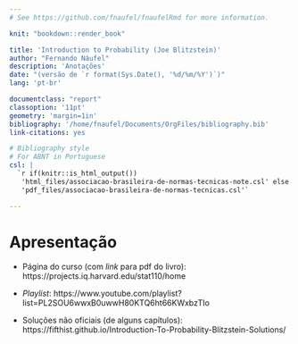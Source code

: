 ```yaml
--- 
# See https://github.com/fnaufel/fnaufelRmd for more information.

knit: "bookdown::render_book"

title: 'Introduction to Probability (Joe Blitzstein)'
author: "Fernando Náufel"
description: 'Anotações'
date: "(versão de `r format(Sys.Date(), '%d/%m/%Y')`)"
lang: 'pt-br'

documentclass: "report"
classoption: '11pt'
geometry: 'margin=1in'
bibliography: '/home/fnaufel/Documents/OrgFiles/bibliography.bib'
link-citations: yes

# Bibliography style
# For ABNT in Portuguese
csl: |
  `r if(knitr::is_html_output())
   'html_files/associacao-brasileira-de-normas-tecnicas-note.csl' else 
   'pdf_files/associacao-brasileira-de-normas-tecnicas.csl'`

---
```


# Apresentação {-}

* Página do curso (com *link* para pdf do livro): https://projects.iq.harvard.edu/stat110/home

* *Playlist*: https://www.youtube.com/playlist?list=PL2SOU6wwxB0uwwH80KTQ6ht66KWxbzTIo

* Soluções não oficiais (de alguns capítulos): https://fifthist.github.io/Introduction-To-Probability-Blitzstein-Solutions/
